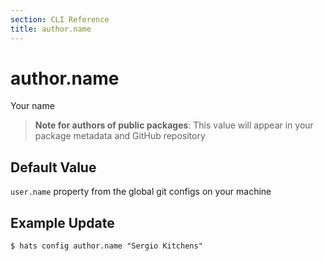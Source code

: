 ```yaml
---
section: CLI Reference
title: author.name
---
```


# author.name

Your name

> **Note for authors of public packages**: This value will appear in your package metadata and GitHub repository

## Default Value

`user.name` property from the global git configs on your machine

## Example Update

```
$ hats config author.name "Sergio Kitchens"
```
